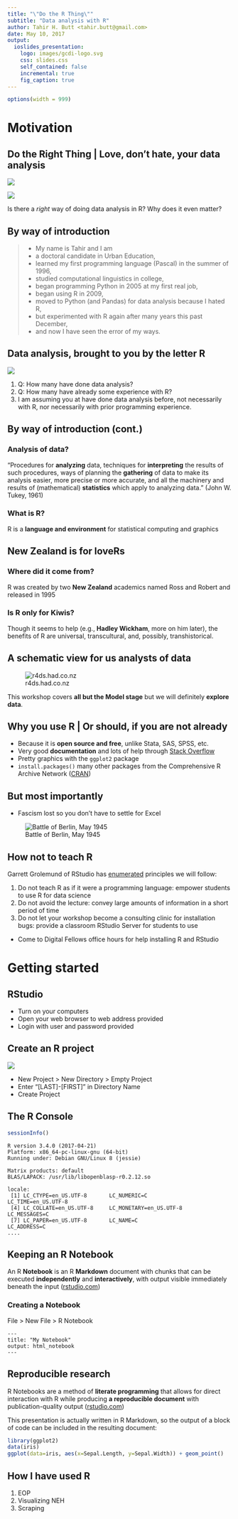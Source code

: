 ---
title: "\"Do the R Thing\""
subtitle: "Data analysis with R"
author: Tahir H. Butt <tahir.butt@gmail.com>
date: May 10, 2017
output:   
  ioslides_presentation:
    logo: images/gcdi-logo.svg
    css: slides.css
    self_contained: false
    incremental: true
    fig_caption: true
---


```{r global_options, echo = FALSE, include = FALSE}
options(width = 999)
```

# Motivation

## Do the Right Thing | Love, don't hate, your data analysis

<div class="columns-2">
![](images/lovehate.jpg)

![](images/header.png)
</div>

<div class="notes">
Is there a *right* way of doing data analysis in R? Why does it even matter?
</div>

## By way of introduction

> - My name is Tahir and I am
> - a doctoral candidate in Urban Education,
> - learned my first programming language (Pascal) in the summer of 1996,
> - studied computational linguistics in college,
> - began programming Python in 2005 at my first real job,
> - began using R in 2009,
> - moved to Python (and Pandas) for data analysis because I hated R,
> - but experimented with R again after many years this past December,
> - and now I have seen the error of my ways.

## Data analysis, brought to you by the letter R

![](images/rlogo.png)

<div class="notes">
1. Q: How many have done data analysis?
2. Q: How many have already some experience with R?
3. I am assuming you at have done data analysis before, not necessarily with R, nor necessarily with prior programming experience.
</div>

## By way of introduction (cont.)

### Analysis of data?

"Procedures for **analyzing** data, techniques for **interpreting** the results of such procedures, ways of planning the **gathering** of data to make its analysis easier, more precise or more accurate, and all the machinery and results of (mathematical) **statistics** which apply to analyzing data." (John W. Tukey, 1961) 

### What is R?

R is a **language and environment** for statistical computing and graphics

## New Zealand is for loveRs

### Where did it come from?

R was created by two **New Zealand** academics named Ross and Robert and released in 1995

### Is R only for Kiwis?

Though it seems to help (e.g., **Hadley Wickham**, more on him later), the benefits of R are universal, transcultural, and, possibly, transhistorical.

## A schematic view for us analysts of data {.flexbox .vcenter}

![r4ds.had.co.nz](http://r4ds.had.co.nz/diagrams/data-science-explore.png)
 
This workshop covers **all but the Model stage** but we will definitely **explore data**.

## Why you use R | Or should, if you are not already

* Because it is **open source and free**, unlike Stata, SAS, SPSS, etc.
* Very good **documentation** and lots of help through [Stack Overflow](https://stackoverflow.com/questions/tagged/r)
* Pretty graphics with the `ggplot2` package
* `install.packages()` many other packages from the Comprehensive R Archive Network ([CRAN](https://cran.r-project.org/))

## But most importantly 

* Fascism lost so you don't have to settle for Excel

<div class="centered">
![Battle of Berlin, May 1945](http://en.protothema.gr/wp-content/uploads/2015/05/new5548-1140x731.jpg)
</div>

## How not to teach R

Garrett Grolemund of RStudio has [enumerated](https://rviews.rstudio.com/2017/02/22/how-to-teach-r-common-mistakes/) principles we will follow:

1. Do not teach R as if it were a programming language: empower students to use R for data science
2. Do not avoid the lecture: convey large amounts of information in a short period of time
3. Do not let your workshop become a consulting clinic for installation bugs:  provide a classroom RStudio Server for students to use

<div class="notes">
* Come to Digital Fellows office hours for help installing R and RStudio
</div>

# Getting started

## RStudio

* Turn on your computers
* Open your web browser to web address provided
* Login with user and password provided

## Create an R project

![](images/rstudio-newproject.png)

* New Project > New Directory > Empty Project
* Enter "[LAST]-[FIRST]" in Directory Name
* Create Project


## The R Console

```{r echo=TRUE,results='hide'}
sessionInfo()
```

```
R version 3.4.0 (2017-04-21)
Platform: x86_64-pc-linux-gnu (64-bit)
Running under: Debian GNU/Linux 8 (jessie)

Matrix products: default
BLAS/LAPACK: /usr/lib/libopenblasp-r0.2.12.so

locale:
 [1] LC_CTYPE=en_US.UTF-8       LC_NUMERIC=C               LC_TIME=en_US.UTF-8       
 [4] LC_COLLATE=en_US.UTF-8     LC_MONETARY=en_US.UTF-8    LC_MESSAGES=C             
 [7] LC_PAPER=en_US.UTF-8       LC_NAME=C                  LC_ADDRESS=C
....
```

## Keeping an R Notebook

An R **Notebook** is an R **Markdown** document with chunks that can be executed **independently** and **interactively**, with output visible immediately beneath the input ([rstudio.com](http://rmarkdown.rstudio.com/r_notebooks.html))

### Creating a Notebook

File > New File > R Notebook

```
---
title: "My Notebook"
output: html_notebook
---
```

## Reproducible research

R Notebooks are a method of **literate programming** that allows for direct interaction with R while producing **a reproducible document** with publication-quality output ([rstudio.com](http://rmarkdown.rstudio.com/r_notebooks.html))

This presentation is actually written in R Markdown, so the output of a block of code can be included in the resulting document:

```{r fig.width=4,fig.height=1.5}
library(ggplot2)
data(iris)
ggplot(data=iris, aes(x=Sepal.Length, y=Sepal.Width)) + geom_point()
```

## How I have used R

1. EOP
2. Visualizing NEH
3. Scraping

